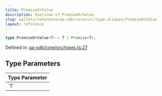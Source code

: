 ```yaml
---
title: PromiseOrValue
description: Overview of PromiseOrValue
slug: wallets/reference/aa-sdk/core/src/type-aliases/PromiseOrValue
layout: reference
---
```


```ts
type PromiseOrValue<T> = T | Promise<T>;
```

Defined in: [aa-sdk/core/src/types.ts:27](https://github.com/alchemyplatform/aa-sdk/blob/e3c1a23e6e03f44bf2db3afddb97a91b175cba58/aa-sdk/core/src/types.ts#L27)

## Type Parameters

<table>
  <thead>
    <tr>
      <th align="left">Type Parameter</th>
    </tr>
  </thead>

  <tbody>
    <tr>
      <td>
        `T`
      </td>
    </tr>
  </tbody>
</table>
